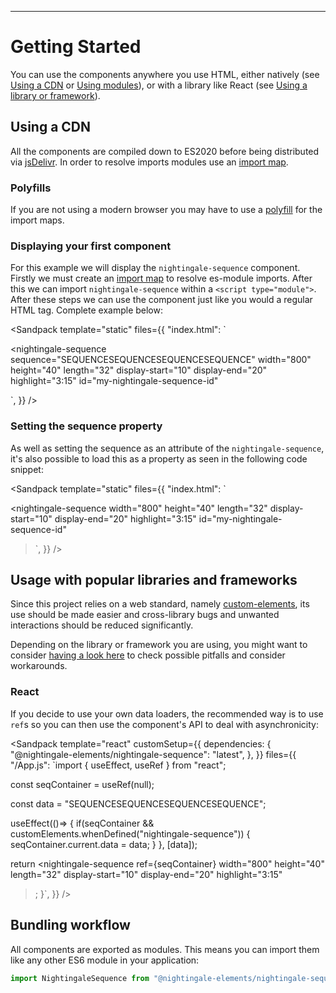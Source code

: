 
<Meta title="Getting Started" />

---

# Getting Started

You can use the components anywhere you use HTML, either natively (see
[Using a CDN](#using_a_cdn) or [Using modules](#using_modules)), or with a library
like React (see [Using a library or framework](#usage_with_popular_libraries_and_frameworks)).

## Using a CDN

All the components are compiled down to ES2020 before being distributed via
[jsDelivr](https://jsdelivr.com). In order to resolve imports modules use an
[import map](https://developer.mozilla.org/en-US/docs/Web/HTML/Element/script/type/importmap).

### Polyfills

If you are not using a modern browser you may have to use a [polyfill](https://github.com/guybedford/es-module-shims)
for the import maps.

### Displaying your first component

For this example we will display the `nightingale-sequence` component. Firstly we must create an
[import map](https://developer.mozilla.org/en-US/docs/Web/HTML/Element/script/type/importmap)
to resolve es-module imports. After this we can import `nightingale-sequence` within a `<script type="module">`.
After these steps we can use the component just like you would a regular HTML tag. Complete example below:

<Sandpack
  template="static"
  files={{
    "index.html": `<!-- Firstly create an importmap to resolve module imports -->
  <script type="importmap">
  {
    "imports": {
      "@nightingale-elements/": "https://cdn.jsdelivr.net/npm/@nightingale-elements/"
    }
  }
</script>
<!-- Import the component -->
<script type="module">
</script>
<!-- Use the component just as you would a regular HTML tag -->
<nightingale-sequence
  sequence="SEQUENCESEQUENCESEQUENCESEQUENCE"
  width="800"
  height="40"
  length="32"
  display-start="10"
  display-end="20"
  highlight="3:15"
  id="my-nightingale-sequence-id"
></nightingale-sequence>
`,
  }}
/>

### Setting the sequence property

As well as setting the sequence as an attribute of the `nightingale-sequence`,
it's also possible to load this as a property as seen in the following code snippet:

<Sandpack
  template="static"
  files={{
    "index.html": `<!-- Firstly create an importmap to resolve module imports -->
  <script type="importmap">
  {
    "imports": {
      "@nightingale-elements/": "https://cdn.jsdelivr.net/npm/@nightingale-elements/"
    }
  }
</script>
<!-- Import the component -->
<script type="module">
</script>
<script>
  // Once the element is defined, set the sequence data
  customElements.whenDefined("nightingale-sequence").then(() => {
    const seq = document.querySelector("#my-nightingale-sequence-id");
    seq.data = "SEQUENCESEQUENCESEQUENCESEQUENCE";
  })
</script>
<!-- Use the component just as you would a regular HTML tag -->
<nightingale-sequence
  width="800"
  height="40"
  length="32"
  display-start="10"
  display-end="20"
  highlight="3:15"
  id="my-nightingale-sequence-id"
></nightingale-sequence>`,
  }}
/>

## Usage with popular libraries and frameworks

Since this project relies on a web standard, namely
[custom-elements](https://developer.mozilla.org/en-US/docs/Web/Web_Components/Using_custom_elements),
its use should be made easier and cross-library bugs and unwanted interactions should be reduced significantly.

Depending on the library or framework you are using, you might want to consider
[having a look here](https://custom-elements-everywhere.com/) to check possible
pitfalls and consider workarounds.

### React

If you decide to use your own data loaders, the recommended way is to use `ref`s
so you can then use the component's API to deal with asynchronicity:

<Sandpack
  template="react"
  customSetup={{
    dependencies: {
      "@nightingale-elements/nightingale-sequence": "latest",
    },
  }}
  files={{
    "/App.js": `import { useEffect, useRef } from "react";
 
 
const seqContainer = useRef(null);
  
  const data = "SEQUENCESEQUENCESEQUENCESEQUENCE";
  
  useEffect(()=> {
    if(seqContainer && customElements.whenDefined("nightingale-sequence")) {
      seqContainer.current.data = data;
    }
  }, [data]);
   
  return <nightingale-sequence
    ref={seqContainer}
    width="800"
    height="40"
    length="32"
    display-start="10"
    display-end="20"
    highlight="3:15"
  ></nightingale-sequence>;
}`,
  }}
/>

## Bundling workflow

All components are exported as modules. This means you can import them like any
other ES6 module in your application:

```js
import NightingaleSequence from "@nightingale-elements/nightingale-sequence";
```
